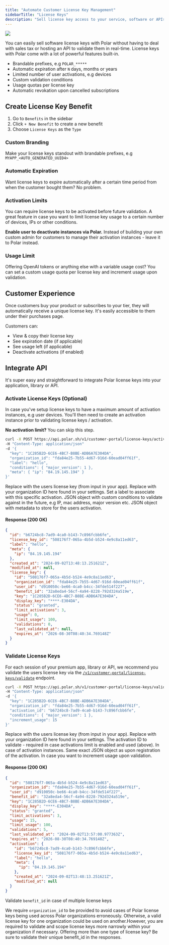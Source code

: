 ```yaml
---
title: "Automate Customer License Key Management"
sidebarTitle: "License Keys"
description: "Sell license key access to your service, software or APIs with ease"
---
```


<img src="/assets/features/benefits/license-keys/hero.jpeg" />

You can easily sell software license keys with Polar without having to deal with sales tax or hosting an API to validate them in real-time. License keys with Polar come with a lot of powerful features built-in.

* Brandable prefixes, e.g `POLAR_*****`
* Automatic expiration after `N` days, months or years
* Limited number of user activations, e.g devices
* Custom validation conditions
* Usage quotas per license key
* Automatic revokation upon cancelled subscriptions

Create License Key Benefit
---------------------------------

1. Go to `Benefits` in the sidebar
2. Click `+ New Benefit` to create a new benefit
3. Choose `License Keys` as the `Type`

### Custom Branding

Make your license keys standout with brandable prefixes, e.g `MYAPP_<AUTO_GENERATED_UUID4>`

### Automatic Expiration

Want license keys to expire automatically after a certain time period from when the customer bought them? No problem.

### Activation Limits

You can require license keys to be activated before future validation. A great feature in case you want to limit license key usage to a certain number of devices, IPs or other conditions.

**Enable user to deactivate instances via Polar.** Instead of building your own custom admin for customers to manage their activation instances - leave it to Polar instead.

### Usage Limit

Offering OpenAI tokens or anything else with a variable usage cost? You can set a custom usage quota per license key and increment usage upon validation.

Customer Experience
--------------------------

Once customers buy your product or subscribes to your tier, they will automatically receive a unique license key. It's easily accessible to them under their purchases page.

Customers can:

* View & copy their license key
* See expiration date (if applicable)
* See usage left (if applicable)
* Deactivate activations (if enabled)

Integrate API
--------------------

It's super easy and straightforward to integrate Polar license keys into your application, library or API.

### Activate License Keys (Optional)

In case you've setup license keys to have a maximum amount of activation instances, e.g user devices. You'll then need to create an activation instance prior to validating license keys / activation.

**No activation limit?** You can skip this step.

```bash
curl -X POST https://api.polar.sh/v1/customer-portal/license-keys/activate
-H "Content-Type: application/json"
-d '{
  "key": "1C285B2D-6CE6-4BC7-B8BE-ADB6A7E304DA",
  "organization_id": "fda84e25-7b55-4d67-916d-60ead04ff61f",
  "label": "hello",
  "conditions": { "major_version": 1 },
  "meta": { "ip": "84.19.145.194" }
}'
```

<ParamField path="key" type="string" required>
  Replace with the users license key (from input in your app).
</ParamField>

<ParamField path="organization_id" type="string" required>
  Replace with your organization ID here found in your settings.
</ParamField>

<ParamField path="label" type="string" required>
  Set a label to associate with this specific activation.
</ParamField>

<ParamField path="conditions" type="object">
  JSON object with custom conditions to validate against in the future, e.g IP, mac address, major version etc.
</ParamField>

<ParamField path="meta" type="object">
  JSON object with metadata to store for the users activation.
</ParamField>

#### **Response (200 OK)**

```json
{
  "id": "b6724bc8-7ad9-4ca0-b143-7c896fcbb6fe",
  "license_key_id": "508176f7-065a-4b5d-b524-4e9c8a11ed63",
  "label": "hello",
  "meta": {
    "ip": "84.19.145.194"
  },
  "created_at": "2024-09-02T13:48:13.251621Z",
  "modified_at": null,
  "license_key": {
    "id": "508176f7-065a-4b5d-b524-4e9c8a11ed63",
    "organization_id": "fda84e25-7b55-4d67-916d-60ead04ff61f",
    "user_id": "d910050c-be66-4ca0-b4cc-34fde514f227",
    "benefit_id": "32a8eda4-56cf-4a94-8228-792d324a519e",
    "key": "1C285B2D-6CE6-4BC7-B8BE-ADB6A7E304DA",
    "display_key": "****-E304DA",
    "status": "granted",
    "limit_activations": 3,
    "usage": 0,
    "limit_usage": 100,
    "validations": 0,
    "last_validated_at": null,
    "expires_at": "2026-08-30T08:40:34.769148Z"
  }
}
```
### Validate License Keys

For each session of your premium app, library or API, we recommend you validate the users license key via the 
[`/v1/customer-portal/license-keys/validate`](/api-reference/customer-portal/license-keys/validate) endpoint.

```bash
curl -X POST https://api.polar.sh/v1/customer-portal/license-keys/validate
-H "Content-Type: application/json"
-d '{
  "key": "1C285B2D-6CE6-4BC7-B8BE-ADB6A7E304DA",
  "organization_id": "fda84e25-7b55-4d67-916d-60ead04ff61f",
  "activation_id": "b6724bc8-7ad9-4ca0-b143-7c896fcbb6fe",
  "conditions": { "major_version": 1 },
  "increment_usage": 15
}'
```

<ParamField path="key" type="string" required>
  Replace with the users license key (from input in your app).
</ParamField>

<ParamField path="organization_id" type="string" required>
  Replace with your organization ID here found in your settings.
</ParamField>

<ParamField path="activation_id" type="string">
  The activation ID to validate - required in case activations limit is enabled and used (above).
</ParamField>

<ParamField path="conditions" type="object">
  In case of activation instances. Same exact JSON object as upon registration of the activation.
</ParamField>

<ParamField path="increment_usage" type="integer">
  In case you want to increment usage upon validation.
</ParamField>

#### **Response (200 OK)**

```json
{
  "id": "508176f7-065a-4b5d-b524-4e9c8a11ed63",
  "organization_id": "fda84e25-7b55-4d67-916d-60ead04ff61f",
  "user_id": "d910050c-be66-4ca0-b4cc-34fde514f227",
  "benefit_id": "32a8eda4-56cf-4a94-8228-792d324a519e",
  "key": "1C285B2D-6CE6-4BC7-B8BE-ADB6A7E304DA",
  "display_key": "****-E304DA",
  "status": "granted",
  "limit_activations": 3,
  "usage": 15,
  "limit_usage": 100,
  "validations": 5,
  "last_validated_at": "2024-09-02T13:57:00.977363Z",
  "expires_at": "2026-08-30T08:40:34.769148Z",
  "activation": {
    "id": "b6724bc8-7ad9-4ca0-b143-7c896fcbb6fe",
    "license_key_id": "508176f7-065a-4b5d-b524-4e9c8a11ed63",
    "label": "hello",
    "meta": {
      "ip": "84.19.145.194"
    },
    "created_at": "2024-09-02T13:48:13.251621Z",
    "modified_at": null
  }
}
```

Validate `benefit_id` in case of multiple license keys

We require `organization_id` to be provided to avoid cases of Polar license keys being used across Polar organizations erroneously. Otherwise, a valid license key for one organization could be used on another.However, you are required to validate and scope license keys more narrowly within your organization if necessary. Offering more than one type of license key? Be sure to validate their unique benefit\_id in the responses.
